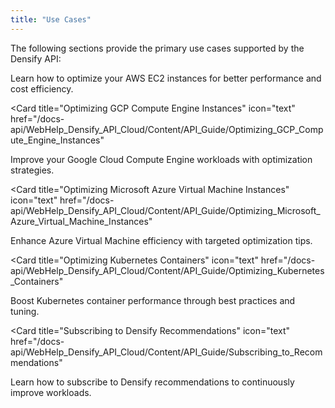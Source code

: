 ```yaml
---
title: "Use Cases"
---
```


The following sections provide the primary use cases supported by the Densify API:

<CardGroup cols={2}>
<Card
  title="Optimizing AWS EC2 Instances"
  icon="text"
  href="/docs-api/WebHelp_Densify_API_Cloud/Content/API_Guide/Optimizing_AWS_EC2_Instances"
>
  Learn how to optimize your AWS EC2 instances for better performance and cost efficiency.
</Card>

<Card
  title="Optimizing GCP Compute Engine Instances"
  icon="text"
  href="/docs-api/WebHelp_Densify_API_Cloud/Content/API_Guide/Optimizing_GCP_Compute_Engine_Instances"
>
  Improve your Google Cloud Compute Engine workloads with optimization strategies.
</Card>

<Card
  title="Optimizing Microsoft Azure Virtual Machine Instances"
  icon="text"
  href="/docs-api/WebHelp_Densify_API_Cloud/Content/API_Guide/Optimizing_Microsoft_Azure_Virtual_Machine_Instances"
>
  Enhance Azure Virtual Machine efficiency with targeted optimization tips.
</Card>

<Card
  title="Optimizing Kubernetes Containers"
  icon="text"
  href="/docs-api/WebHelp_Densify_API_Cloud/Content/API_Guide/Optimizing_Kubernetes_Containers"
>
  Boost Kubernetes container performance through best practices and tuning.
</Card>

<Card
  title="Subscribing to Densify Recommendations"
  icon="text"
  href="/docs-api/WebHelp_Densify_API_Cloud/Content/API_Guide/Subscribing_to_Recommendations"
>
  Learn how to subscribe to Densify recommendations to continuously improve workloads.
</Card>
</CardGroup>